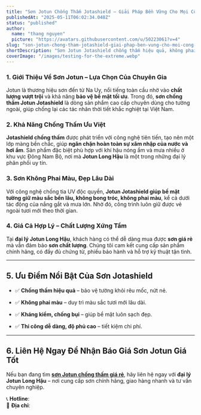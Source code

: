 ```yaml
---
title: "Sơn Jotun Chống Thấm Jotashield – Giải Pháp Bền Vững Cho Mọi Công Trình\n"
publishedAt: "2025-05-11T06:02:34.048Z"
status: "published"
author:
  name: "thang nguyen"
  picture: "https://avatars.githubusercontent.com/u/50223061?v=4"
slug: "son-jotun-chong-tham-jotashield-giai-phap-ben-vung-cho-moi-cong-trinh"
shortDescription: "Sơn Jotun Jotashield chống thấm hiệu quả, không phai màu, bền đẹp theo thời gian. Đại lý Jotun Long Hậu cung cấp sơn chất lượng với giá rẻ, cam kết chính hãng 100%."
coverImage: "/images/testing-for-the-extreme.webp"
---
```


### **1. Giới Thiệu Về Sơn Jotun – Lựa Chọn Của Chuyên Gia**

Jotun là thương hiệu sơn đến từ Na Uy, nổi tiếng toàn cầu nhờ vào **chất lượng vượt trội** và khả năng **bảo vệ bề mặt tối ưu**. Trong đó, **sơn chống thấm Jotun Jotashield** là dòng sản phẩm cao cấp chuyên dùng cho tường ngoài, giúp chống lại các tác nhân thời tiết khắc nghiệt tại Việt Nam.

### **2. Khả Năng Chống Thấm Ưu Việt**

**Jotashield chống thấm** được phát triển với công nghệ tiên tiến, tạo nên một lớp màng bền chắc, giúp **ngăn chặn hoàn toàn sự xâm nhập của nước và hơi ẩm**. Sản phẩm đặc biệt phù hợp với khí hậu nóng ẩm và mưa nhiều ở khu vực Đông Nam Bộ, nơi mà **Jotun Long Hậu** là một trong những đại lý phân phối uy tín.

### **3. Sơn Không Phai Màu, Đẹp Lâu Dài**

Với công nghệ chống tia UV độc quyền, **Jotun Jotashield giúp bề mặt tường giữ màu sắc bền lâu, không bong tróc, không phai màu**, kể cả dưới tác động của nắng gắt và mưa lớn. Nhờ đó, công trình luôn giữ được vẻ ngoài tươi mới theo thời gian.

### **4. Giá Cả Hợp Lý – Chất Lượng Xứng Tầm**

Tại **đại lý Jotun Long Hậu**, khách hàng có thể dễ dàng mua được **sơn giá rẻ** mà vẫn đảm bảo **sơn chất lượng**. Chúng tôi cam kết cung cấp sản phẩm chính hãng, có đầy đủ chứng từ, phiếu bảo hành và hỗ trợ kỹ thuật tận tình.

---

## **5. Ưu Điểm Nổi Bật Của Sơn Jotashield**

- ✅ **Chống thấm hiệu quả** – bảo vệ tường khỏi rêu mốc, nứt nẻ.

- ✅ **Không phai màu** – duy trì màu sắc tươi mới lâu dài.

- ✅ **Kháng kiềm, chống bụi** – giúp bề mặt luôn sạch đẹp.

- ✅ **Thi công dễ dàng, độ phủ cao** – tiết kiệm chi phí.

---

## **6. Liên Hệ Ngay Để Nhận Báo Giá Sơn Jotun Giá Tốt**

Nếu bạn đang tìm [**sơn Jotun chống thấm giá rẻ**](https://www.jotunlonghau.com/product/jotashield-chong-phai-mau), hãy liên hệ ngay với **đại lý Jotun Long Hậu** – nơi cung cấp sơn chính hãng, giao hàng nhanh và tư vấn chuyên nghiệp.

📞 **Hotline**: \
📍 **Địa chỉ**: 